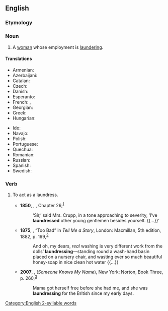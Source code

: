 ==English==

===Etymology===
{{suffix|en|launderer|ess}}

===Noun===
{{en-noun|es}}

# A [[woman]] whose employment is [[laundering]].

====Translations====
{{trans-top|A woman whose employment is laundering}}
* Armenian: {{t+|hy|լվացարարուհի|f}}
* Azerbaijani: {{t|az|paltaryuyan}}
* Catalan: {{t+|ca|bugadera|f}}
* Czech: {{t|cs|pradlena|f}}
* Danish: {{t|da|vaskekone|c}}
* Esperanto: {{t|eo|lavistino}}
* French: {{t+|fr|blanchisseuse|f}}, {{t+|fr|lavandière|f}}
* Georgian: {{t|ka|მრეცხავი}}
* Greek: {{t+|el|πλύστρα|f|sc=Grek}}
* Hungarian: {{t+|hu|mosónő}}
{{trans-mid}}
* Ido: {{t+|io|lavistino}}
* Navajo: {{t|nv|asdzání daʼiigisígíí}}
* Polish: {{t+|pl|praczka|f}}
* Portuguese: {{t+|pt|lavadeira|f}}
* Quechua: {{t|qu|t'aqsaq}}
* Romanian: {{t+|ro|spălătoreasă|f}}
* Russian: {{t+|ru|пра́чка|f}}
* Spanish: {{t+|es|lavandera|f}}
* Swedish: {{t|sv|tvätterska}}
{{trans-bottom}}

===Verb===
{{en-verb|es}}

# {{lb|en|obsolete|historical}} To act as a laundress.
#* '''1850''', {{w|Charles Dickens}}, ''{{w|David Copperfield}}'', Chapter 26,<sup>[http://www.gutenberg.org/files/766/766-h/766-h.htm]</sup>
#*: ‘Sir,’ said Mrs. Crupp, in a tone approaching to severity, ‘I’ve '''laundressed''' other young gentlemen besides yourself. {{...}}’
#* '''1875''', {{w|Mary Louisa Molesworth}}, “Too Bad” in ''Tell Me a Story'', London: Macmillan, 5th edition, 1882, p. 169,<sup>[https://archive.org/details/tellmeastory00crangoog]</sup>
#*: And oh, my dears, ''real'' washing is very different work from the dolls’ '''laundressing'''—standing round a wash-hand basin placed on a nursery chair, and wasting ever so much beautiful honey-soap in nice clean hot water {{...}}
#* '''2007''', {{w|Lawrence Hill}}, ''{{w|The Book of Negroes}}'' (''Someone Knows My Name''), New York: Norton, Book Three, p. 260,<sup>[https://archive.org/details/someoneknowsmyna00lawr]</sup>
#*: Mama got herself free before she had me, and she was '''laundressing''' for the British since my early days.

[[Category:English 2-syllable words]]